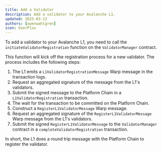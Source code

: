 ```yaml
---
title: Add a Validator
description: Add a validator to your Avalanche L1.
updated: 2025-03-13
authors: [owenwahlgren]
icon: UserPlus
---
```



To add a validator to your <GlossaryTerm>Avalanche L1</GlossaryTerm>, you need to call the `initiateValidatorRegistration` function on the `ValidatorManager` contract.

This function will kick off the registration process for a new validator. The process includes the following steps:

1. The L1 emits a `L1ValidatorRegistrationMessage` Warp message in the transaction logs.
2. Request an aggregated signature of the message from the L1's validators.
3. Submit the signed message to the <GlossaryTerm>Platform Chain</GlossaryTerm> in a `L1ValidatorRegistration` transaction.
4. The wait for the transaction to be committed on the <GlossaryTerm>Platform Chain</GlossaryTerm>.
5. Construct a `RegisterL1ValidatorMessage` Warp message.
6. Request an aggregated signature of the `RegisterL1ValidatorMessage` Warp message from the L1's validators.
7. Submit the signed `RegisterL1ValidatorMessage` to the `ValidatorManager` contract in a `completeValidatorRegistration` transaction.


In short, the L1 does a round trip message with the <GlossaryTerm>Platform Chain</GlossaryTerm> to register the validator.
<ToolboxMdxWrapper>
    <AddValidator />
</ToolboxMdxWrapper>
